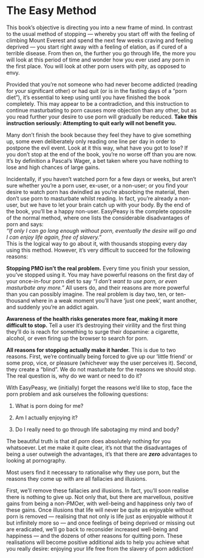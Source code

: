 # The Easy Method

This book's objective is directing you into a new frame of mind. In contrast to the usual method of stopping — whereby you start off with the feeling of climbing Mount Everest and spend the next few weeks craving and feeling deprived — you start right away with a feeling of elation, as if cured of a terrible disease. From then on, the further you go through life, the more you will look at this period of time and wonder how you ever used any porn in the first place. You will look at other porn users with pity, as opposed to envy.

Provided that you're not someone who had never become addicted (reading for your significant other) or had quit (or is in the fasting days of a “porn diet”), it's essential to keep using until you have finished the book completely. This may appear to be a contradiction, and this instruction to continue masturbating to porn causes more objection than any other, but as you read further your desire to use porn will gradually be reduced. **Take this instruction seriously: Attempting to quit early will not benefit you.**

Many don't finish the book because they feel they have to give something up, some even deliberately only reading one line per day in order to postpone the evil event. Look at it this way, what have you got to lose? If you don't stop at the end of the book, you’re no worse off than you are now. It's by definition a Pascal's Wager, a bet taken where you have nothing to lose and high chances of large gains.

Incidentally, if you haven't watched porn for a few days or weeks, but aren't sure whether you’re a porn user, ex-user, or a non-user; or you find your desire to watch porn has dwindled as you're absorbing the material, then don't use porn to masturbate whilst reading. In fact, you’re already a non-user, but we have to let your brain catch up with your body. By the end of the book, you’ll be a happy non-user. EasyPeasy is the complete opposite of the normal method, where one lists the considerable disadvantages of porn and says:  
*“If only I can go long enough without porn, eventually the desire will go and I can enjoy life again, free of slavery.”*  
This is the logical way to go about it, with thousands stopping every day using this method. However, it's very difficult to succeed for the following reasons:

**Stopping PMO isn’t the real problem.**
Every time you finish your session, you've stopped using it. You may have powerful reasons on the first day of your once-in-four porn diet to say *“I don’t want to use porn, or even masturbate any more.”* All users do, and their reasons are more powerful than you can possibly imagine. The real problem is day two, ten, or ten-thousand where in a weak moment you’ll have ‘just one peek’, want another, and suddenly you’re an addict again.

**Awareness of the health risks generates more fear, making it more difficult to stop.**
Tell a user it's destroying their virility and the first thing they’ll do is reach for something to surge their dopamine: a cigarette, alcohol, or even firing up the browser to search for porn.

**All reasons for stopping actually make it harder.**
This is due to two reasons. First, we’re continually being forced to give up our ’little friend’ or some prop, vice, or pleasure (whichever way the user perceives it). Second, they create a “blind”. We do not masturbate for the reasons we should stop. The real question is, why do we want or need to do it?

With EasyPeasy, we (initially) forget the reasons we'd like to stop, face the porn problem and ask ourselves the following questions:

1.  What is porn doing for me?

2.  Am I actually enjoying it?

3.  Do I really need to go through life sabotaging my mind and body?

The beautiful truth is that *all porn* does absolutely nothing for you whatsoever. Let me make it quite clear, it's not that the disadvantages of being a user outweigh the advantages, it's that there are ***zero*** advantages to looking at pornography.

Most users find it necessary to rationalise why they use porn, but the reasons they come up with are all fallacies and illusions.

First, we'll remove these fallacies and illusions. In fact, you'll soon realise there is nothing to give up. Not only that, but there are marvellous, positive gains from being a non-PMOer, with well-being and happiness only two of these gains. Once illusions that life will never be quite as enjoyable without porn is removed — realising that not only is life just as enjoyable without it but infinitely more so — and once feelings of being deprived or missing out are eradicated, we'll go back to reconsider increased well-being and happiness — and the dozens of other reasons for quitting porn. These realisations will become positive additional aids to help you achieve what you really desire: enjoying your life free from the slavery of porn addiction!
